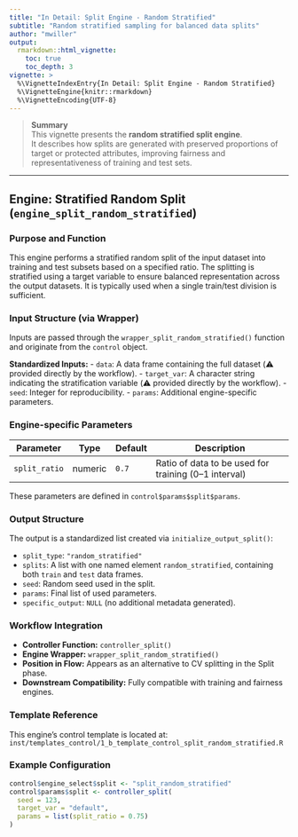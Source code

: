 ```yaml
---
title: "In Detail: Split Engine - Random Stratified"
subtitle: "Random stratified sampling for balanced data splits"
author: "mwiller"
output:
  rmarkdown::html_vignette:
    toc: true
    toc_depth: 3
vignette: >
  %\VignetteIndexEntry{In Detail: Split Engine - Random Stratified}
  %\VignetteEngine{knitr::rmarkdown}
  %\VignetteEncoding{UTF-8}
---
```


> **Summary**  
> This vignette presents the **random stratified split engine**.  
> It describes how splits are generated with preserved proportions of target or protected attributes, improving fairness and representativeness of training and test sets.

---

## Engine: Stratified Random Split (`engine_split_random_stratified`)

### Purpose and Function
This engine performs a stratified random split of the input dataset into training and test subsets based on a specified ratio. The splitting is stratified using a target variable to ensure balanced representation across the output datasets. It is typically used when a single train/test division is sufficient.

### Input Structure (via Wrapper)
Inputs are passed through the `wrapper_split_random_stratified()` function and originate from the `control` object.

**Standardized Inputs:**
- `data`: A data frame containing the full dataset (⚠️ provided directly by the workflow).
- `target_var`: A character string indicating the stratification variable (⚠️ provided directly by the workflow).
- `seed`: Integer for reproducibility.
- `params`: Additional engine-specific parameters.

### Engine-specific Parameters

| Parameter      | Type     | Default | Description                                          |
|----------------|----------|---------|------------------------------------------------------|
| `split_ratio`  | numeric  | `0.7`   | Ratio of data to be used for training (0–1 interval) |

These parameters are defined in `control$params$split$params`.

### Output Structure

The output is a standardized list created via `initialize_output_split()`:

- `split_type`: `"random_stratified"`
- `splits`: A list with one named element `random_stratified`, containing both `train` and `test` data frames.
- `seed`: Random seed used in the split.
- `params`: Final list of used parameters.
- `specific_output`: `NULL` (no additional metadata generated).

### Workflow Integration

- **Controller Function:** `controller_split()`
- **Engine Wrapper:** `wrapper_split_random_stratified()`
- **Position in Flow:** Appears as an alternative to CV splitting in the Split phase.
- **Downstream Compatibility:** Fully compatible with training and fairness engines.

### Template Reference

This engine's control template is located at:
`inst/templates_control/1_b_template_control_split_random_stratified.R`

### Example Configuration
```r
control$engine_select$split <- "split_random_stratified"
control$params$split <- controller_split(
  seed = 123,
  target_var = "default",
  params = list(split_ratio = 0.75)
)
```
